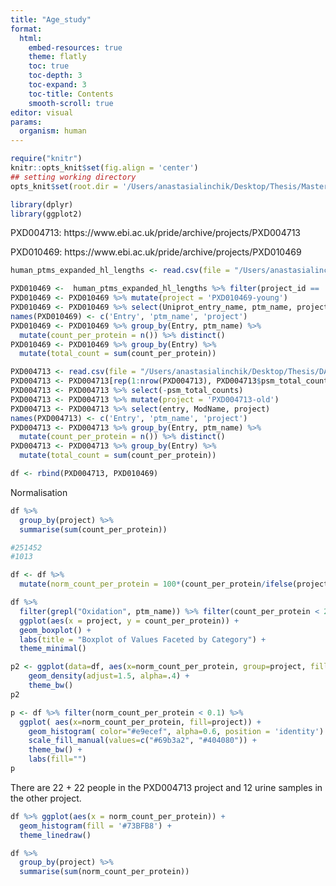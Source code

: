 ```yaml
---
title: "Age_study"
format: 
  html:
    embed-resources: true
    theme: flatly
    toc: true
    toc-depth: 3
    toc-expand: 3
    toc-title: Contents
    smooth-scroll: true
editor: visual
params:
  organism: human
---
```


```r
require("knitr")
knitr::opts_knit$set(fig.align = 'center')
## setting working directory
opts_knit$set(root.dir = '/Users/anastasialinchik/Desktop/Thesis/Master_thesis')

library(dplyr)
library(ggplot2)
```

PXD004713: https://www.ebi.ac.uk/pride/archive/projects/PXD004713

PXD010469: https://www.ebi.ac.uk/pride/archive/projects/PXD010469

```r
human_ptms_expanded_hl_lengths <- read.csv(file = "/Users/anastasialinchik/Desktop/Thesis/DATA/generated/human_ptms_expanded_hl_lengths.tsv", header = T, sep = '\t')

PXD010469 <-  human_ptms_expanded_hl_lengths %>% filter(project_id == 'PXD010469')
PXD010469 <- PXD010469 %>% mutate(project = 'PXD010469-young')
PXD010469 <- PXD010469 %>% select(Uniprot_entry_name, ptm_name, project)
names(PXD010469) <- c('Entry', 'ptm_name', 'project')
PXD010469 <- PXD010469 %>% group_by(Entry, ptm_name) %>% 
  mutate(count_per_protein = n()) %>% distinct()
PXD010469 <- PXD010469 %>% group_by(Entry) %>% 
  mutate(total_count = sum(count_per_protein)) 

PXD004713 <- read.csv(file = "/Users/anastasialinchik/Desktop/Thesis/DATA/PXD004173-mapped-ptms.csv", header = T)
PXD004713 <- PXD004713[rep(1:nrow(PXD004713), PXD004713$psm_total_counts), ]
PXD004713 <- PXD004713 %>% select(-psm_total_counts)
PXD004713 <- PXD004713 %>% mutate(project = 'PXD004713-old')
PXD004713 <- PXD004713 %>% select(entry, ModName, project)
names(PXD004713) <- c('Entry', 'ptm_name', 'project')
PXD004713 <- PXD004713 %>% group_by(Entry, ptm_name) %>% 
  mutate(count_per_protein = n()) %>% distinct()
PXD004713 <- PXD004713 %>% group_by(Entry) %>% 
  mutate(total_count = sum(count_per_protein))

df <- rbind(PXD004713, PXD010469)
```

Normalisation

```r
df %>% 
  group_by(project) %>% 
  summarise(sum(count_per_protein))

#251452
#1013

df <- df %>% 
  mutate(norm_count_per_protein = 100*(count_per_protein/ifelse(project == 'PXD004713-old', 251452, 1013)))

```

```r
df %>%
  filter(grepl("Oxidation", ptm_name)) %>% filter(count_per_protein < 200) %>%
  ggplot(aes(x = project, y = count_per_protein)) +
  geom_boxplot() +
  labs(title = "Boxplot of Values Faceted by Category") +
  theme_minimal()
```

```r
p2 <- ggplot(data=df, aes(x=norm_count_per_protein, group=project, fill=project)) +
    geom_density(adjust=1.5, alpha=.4) +
    theme_bw()
p2

```

```r
p <- df %>% filter(norm_count_per_protein < 0.1) %>%
  ggplot( aes(x=norm_count_per_protein, fill=project)) +
    geom_histogram( color="#e9ecef", alpha=0.6, position = 'identity') +
    scale_fill_manual(values=c("#69b3a2", "#404080")) +
    theme_bw() +
    labs(fill="")
p
```

There are 22 + 22 people in the PXD004713 project and 12 urine samples in the other project.

```r
df %>% ggplot(aes(x = norm_count_per_protein)) +
  geom_histogram(fill = '#73BFB8') +
  theme_linedraw()
```

```r
df %>% 
  group_by(project) %>% 
  summarise(sum(norm_count_per_protein))
```
